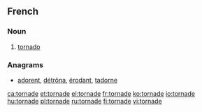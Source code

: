 ==French==

===Noun===
{{fr-noun|f}}
# [[tornado]]

===Anagrams===
* [[adorent#French|adorent]], [[détrôna#French|détrôna]], [[érodant#French|érodant]], [[tadorne#French|tadorne]]

[[ca:tornade]]
[[et:tornade]]
[[el:tornade]]
[[fr:tornade]]
[[ko:tornade]]
[[io:tornade]]
[[hu:tornade]]
[[pl:tornade]]
[[ru:tornade]]
[[fi:tornade]]
[[vi:tornade]]